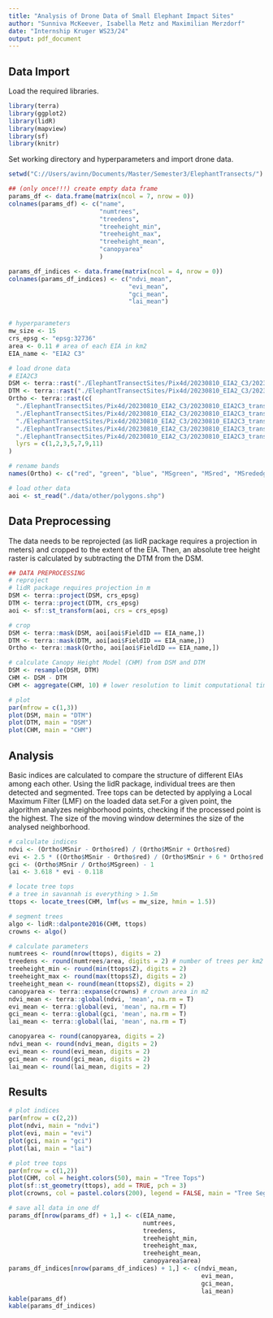 ```yaml
---
title: "Analysis of Drone Data of Small Elephant Impact Sites"
author: "Sunniva McKeever, Isabella Metz and Maximilian Merzdorf"
date: "Internship Kruger WS23/24"
output: pdf_document
---
```



## Data Import

Load the required libraries.

```r
library(terra)
library(ggplot2)
library(lidR)
library(mapview)
library(sf)
library(knitr)
```

Set working directory and hyperparameters and import drone data.

```r
setwd("C://Users/avinn/Documents/Master/Semester3/ElephantTransects/")

## (only once!!!) create empty data frame
params_df <- data.frame(matrix(ncol = 7, nrow = 0))
colnames(params_df) <- c("name", 
                         "numtrees", 
                         "treedens", 
                         "treeheight_min", 
                         "treeheight_max", 
                         "treeheight_mean", 
                         "canopyarea"
                         )

params_df_indices <- data.frame(matrix(ncol = 4, nrow = 0))
colnames(params_df_indices) <- c("ndvi_mean", 
                                 "evi_mean",
                                 "gci_mean",
                                 "lai_mean")


# hyperparameters
mw_size <- 15
crs_epsg <- "epsg:32736"
area <- 0.11 # area of each EIA in km2
EIA_name <- "EIA2 C3"

# load drone data
# EIA2C3
DSM <- terra::rast("./ElephantTransectSites/Pix4d/20230810_EIA2_C3/20230810_EIA2C3_dsm.tif")
DTM <- terra::rast("./ElephantTransectSites/Pix4d/20230810_EIA2_C3/20230810_EIA2C3_dtm.tif")
Ortho <- terra::rast(c(
  "./ElephantTransectSites/Pix4d/20230810_EIA2_C3/20230810_EIA2C3_transparent_mosaic_group1.tif",
  "./ElephantTransectSites/Pix4d/20230810_EIA2_C3/20230810_EIA2C3_transparent_mosaic_green.tif",
  "./ElephantTransectSites/Pix4d/20230810_EIA2_C3/20230810_EIA2C3_transparent_mosaic_red.tif",
  "./ElephantTransectSites/Pix4d/20230810_EIA2_C3/20230810_EIA2C3_transparent_mosaic_red edge.tif",
  "./ElephantTransectSites/Pix4d/20230810_EIA2_C3/20230810_EIA2C3_transparent_mosaic_nir.tif"),
  lyrs = c(1,2,3,5,7,9,11)
)

# rename bands
names(Ortho) <- c("red", "green", "blue", "MSgreen", "MSred", "MSrededge", "MSnir")

# load other data
aoi <- st_read("./data/other/polygons.shp")
```


## Data Preprocessing

The data needs to be reprojected (as lidR package requires a projection in meters) and cropped to the extent of the EIA. Then, an absolute tree height raster is calculated by subtracting the DTM from the DSM.

```r
## DATA PREPROCESSING
# reproject
# lidR package requires projection in m
DSM <- terra::project(DSM, crs_epsg)
DTM <- terra::project(DTM, crs_epsg)
aoi <- sf::st_transform(aoi, crs = crs_epsg)

# crop
DSM <- terra::mask(DSM, aoi[aoi$FieldID == EIA_name,])
DTM <- terra::mask(DTM, aoi[aoi$FieldID == EIA_name,])
Ortho <- terra::mask(Ortho, aoi[aoi$FieldID == EIA_name,])

# calculate Canopy Height Model (CHM) from DSM and DTM
DSM <- resample(DSM, DTM)
CHM <- DSM - DTM
CHM <- aggregate(CHM, 10) # lower resolution to limit computational time

# plot
par(mfrow = c(1,3))
plot(DSM, main = "DTM")
plot(DTM, main = "DSM")
plot(CHM, main = "CHM")
```

## Analysis
Basic indices are calculated to compare the structure of different EIAs among each other. Using the lidR package, individual trees are then detected and segmented. Tree tops can be detected by applying a Local Maximum Filter (LMF) on the loaded data set.For a given point, the algorithm analyzes neighborhood points, checking if the processed point is the highest. The size of the moving window determines the size of the analysed neighborhood.

```r
# calculate indices
ndvi <- (Ortho$MSnir - Ortho$red) / (Ortho$MSnir + Ortho$red)
evi <- 2.5 * ((Ortho$MSnir - Ortho$red) / (Ortho$MSnir + 6 * Ortho$red - 7.5 * Ortho$blue + 1))
gci <- (Ortho$MSnir / Ortho$MSgreen) - 1
lai <- 3.618 * evi - 0.118

# locate tree tops
# a tree in savannah is everything > 1.5m
ttops <- locate_trees(CHM, lmf(ws = mw_size, hmin = 1.5)) 

# segment trees
algo <- lidR::dalponte2016(CHM, ttops)
crowns <- algo()

# calculate parameters
numtrees <- round(nrow(ttops), digits = 2)
treedens <- round(numtrees/area, digits = 2) # number of trees per km2
treeheight_min <- round(min(ttops$Z), digits = 2)
treeheight_max <- round(max(ttops$Z), digits = 2)
treeheight_mean <- round(mean(ttops$Z), digits = 2)
canopyarea <- terra::expanse(crowns) # crown area in m2
ndvi_mean <- terra::global(ndvi, 'mean', na.rm = T)
evi_mean <- terra::global(evi, 'mean', na.rm = T)
gci_mean <- terra::global(gci, 'mean', na.rm = T)
lai_mean <- terra::global(lai, 'mean', na.rm = T)

canopyarea <- round(canopyarea, digits = 2)
ndvi_mean <- round(ndvi_mean, digits = 2)
evi_mean <- round(evi_mean, digits = 2)
gci_mean <- round(gci_mean, digits = 2)
lai_mean <- round(lai_mean, digits = 2)

```

## Results
```r
# plot indices
par(mfrow = c(2,2))
plot(ndvi, main = "ndvi")
plot(evi, main = "evi")
plot(gci, main = "gci")
plot(lai, main = "lai")

# plot tree tops
par(mfrow = c(1,2))
plot(CHM, col = height.colors(50), main = "Tree Tops")
plot(sf::st_geometry(ttops), add = TRUE, pch = 3)
plot(crowns, col = pastel.colors(200), legend = FALSE, main = "Tree Segmentation")

# save all data in one df
params_df[nrow(params_df) + 1,] <- c(EIA_name, 
                                     numtrees, 
                                     treedens, 
                                     treeheight_min, 
                                     treeheight_max, 
                                     treeheight_mean, 
                                     canopyarea$area)
params_df_indices[nrow(params_df_indices) + 1,] <- c(ndvi_mean, 
                                                     evi_mean, 
                                                     gci_mean, 
                                                     lai_mean)
kable(params_df)
kable(params_df_indices)
```
